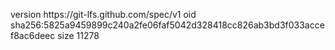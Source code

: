 version https://git-lfs.github.com/spec/v1
oid sha256:5825a9459899c240a2fe06faf5042d328418cc826ab3bd3f033accef8ac6deec
size 11278
